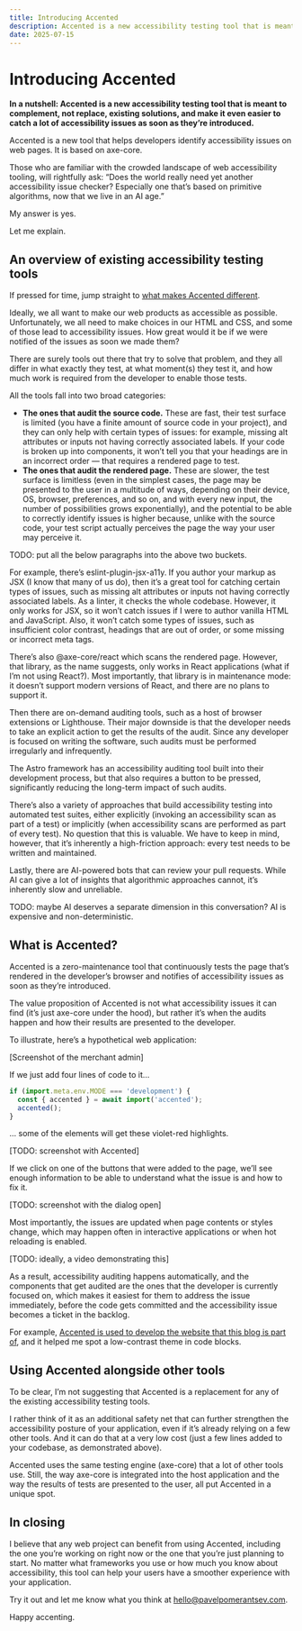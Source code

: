 ```yaml
---
title: Introducing Accented
description: Accented is a new accessibility testing tool that is meant to complement, not replace, existing solutions, and make it even easier to catch a lot of accessibility issues as soon as they’re introduced.
date: 2025-07-15
---
```

# Introducing Accented

**In a nutshell: Accented is a new accessibility testing tool that is meant to complement, not replace, existing solutions, and make it even easier to catch a lot of accessibility issues as soon as they’re introduced.**

Accented is a new tool that helps developers identify accessibility issues on web pages. It is based on axe-core.

Those who are familiar with the crowded landscape of web accessibility tooling, will rightfully ask: “Does the world really need yet another accessibility issue checker? Especially one that’s based on primitive algorithms, now that we live in an AI age.”

My answer is yes.

Let me explain.

## An overview of existing accessibility testing tools

If pressed for time, jump straight to [what makes Accented different](#what-is-accented).

Ideally, we all want to make our web products as accessible as possible. Unfortunately, we all need to make choices in our HTML and CSS, and some of those lead to accessibility issues. How great would it be if we were notified of the issues as soon we made them?

There are surely tools out there that try to solve that problem, and they all differ in what exactly they test, at what moment(s) they test it, and how much work is required from the developer to enable those tests.

All the tools fall into two broad categories:

- **The ones that audit the source code.** These are fast, their test surface is limited (you have a finite amount of source code in your project), and they can only help with certain types of issues: for example, missing alt attributes or inputs not having correctly associated labels. If your code is broken up into components, it won’t tell you that your headings are in an incorrect order — that requires a rendered page to test.
- **The ones that audit the rendered page.** These are slower, the test surface is limitless (even in the simplest cases, the page may be presented to the user in a multitude of ways, depending on their device, OS, browser, preferences, and so on, and with every new input, the number of possibilities grows exponentially), and the potential to be able to correctly identify issues is higher because, unlike with the source code, your test script actually perceives the page the way your user may perceive it.

TODO: put all the below paragraphs into the above two buckets.

For example, there’s eslint-plugin-jsx-a11y. If you author your markup as JSX (I know that many of us do), then it’s a great tool for catching certain types of issues, such as missing alt attributes or inputs not having correctly associated labels. As a linter, it checks the whole codebase. However, it only works for JSX, so it won’t catch issues if I were to author vanilla HTML and JavaScript. Also, it won’t catch some types of issues, such as insufficient color contrast, headings that are out of order, or some missing or incorrect meta tags.

There’s also @axe-core/react which scans the rendered page. However, that library, as the name suggests, only works in React applications (what if I’m not using React?). Most importantly, that library is in maintenance mode: it doesn’t support modern versions of React, and there are no plans to support it.

Then there are on-demand auditing tools, such as a host of browser extensions or Lighthouse. Their major downside is that the developer needs to take an explicit action to get the results of the audit. Since any developer is focused on writing the software, such audits must be performed irregularly and infrequently.

The Astro framework has an accessibility auditing tool built into their development process, but that also requires a button to be pressed, significantly reducing the long-term impact of such audits.

There’s also a variety of approaches that build accessibility testing into automated test suites, either explicitly (invoking an accessibility scan as part of a test) or implicitly (when accessibility scans are performed as part of every test). No question that this is valuable. We have to keep in mind, however, that it’s inherently a high-friction approach: every test needs to be written and maintained.

Lastly, there are AI-powered bots that can review your pull requests. While AI can give a lot of insights that algorithmic approaches cannot, it’s inherently slow and unreliable.

TODO: maybe AI deserves a separate dimension in this conversation? AI is expensive and non-deterministic.

## What is Accented?

Accented is a zero-maintenance tool that continuously tests the page that’s rendered in the developer’s browser and notifies of accessibility issues as soon as they’re introduced.

The value proposition of Accented is not what accessibility issues it can find (it’s just axe-core under the hood), but rather it’s when the audits happen and how their results are presented to the developer.

To illustrate, here’s a hypothetical web application:

[Screenshot of the merchant admin]

If we just add four lines of code to it…

```js
if (import.meta.env.MODE === 'development') {
  const { accented } = await import('accented');
  accented();
}
```

… some of the elements will get these violet-red highlights.

[TODO: screenshot with Accented]

If we click on one of the buttons that were added to the page, we’ll see enough information to be able to understand what the issue is and how to fix it.

[TODO: screenshot with the dialog open]

Most importantly, the issues are updated when page contents or styles change, which may happen often in interactive applications or when hot reloading is enabled.

[TODO: ideally, a video demonstrating this]

As a result, accessibility auditing happens automatically, and the components that get audited are the ones that the developer is currently focused on, which makes it easiest for them to address the issue immediately, before the code gets committed and the accessibility issue becomes a ticket in the backlog.

For example, [Accented is used to develop the website that this blog is part of](https://github.com/pomerantsev/accented/blob/3107b9106a330539df8d6d59e5cf1479b1eb33b5/packages/website/src/components/Accented.astro), and it helped me spot a low-contrast theme in code blocks.

## Using Accented alongside other tools

To be clear, I’m not suggesting that Accented is a replacement for any of the existing accessibility testing tools.

I rather think of it as an additional safety net that can further strengthen the accessibility posture of your application, even if it’s already relying on a few other tools. And it can do that at a very low cost (just a few lines added to your codebase, as demonstrated above).

Accented uses the same testing engine (axe-core) that a lot of other tools use. Still, the way axe-core is integrated into the host application and the way the results of tests are presented to the user, all put Accented in a unique spot.

## In closing

I believe that any web project can benefit from using Accented, including the one you’re working on right now or the one that you’re just planning to start. No matter what frameworks you use or how much you know about accessibility, this tool can help your users have a smoother experience with your application.

Try it out and let me know what you think at [hello@pavelpomerantsev.com](mailto:hello@pavelpomerantsev.com).

Happy accenting.
